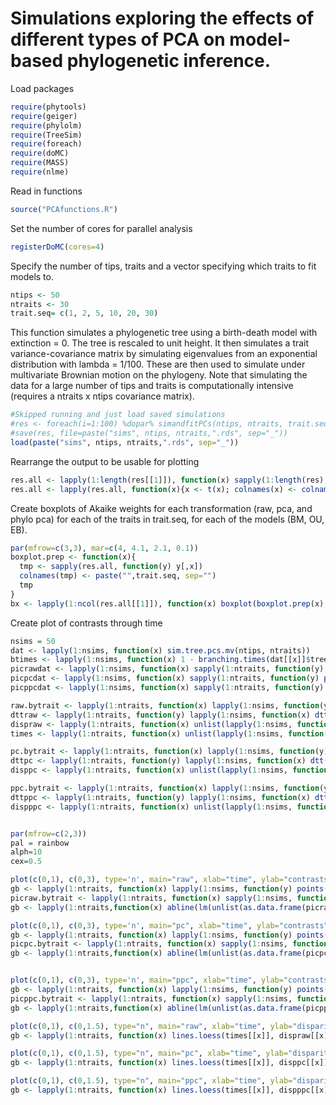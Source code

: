 # Simulations exploring the effects of different types of PCA on model-based phylogenetic inference.

Load packages
``` r
require(phytools)
require(geiger)
require(phylolm)
require(TreeSim)
require(foreach)
require(doMC)
require(MASS)
require(nlme)
```

Read in functions
``` r
source("PCAfunctions.R")
```

Set the number of cores for parallel analysis
``` r
registerDoMC(cores=4)
```

Specify the number of tips, traits and a vector specifying which traits to fit models to.
``` r
ntips <- 50
ntraits <- 30
trait.seq= c(1, 2, 5, 10, 20, 30)
```

This function simulates a phylogenetic tree using a birth-death model with extinction = 0. The tree is rescaled to unit height. It then simulates a trait variance-covariance matrix by simulating eigenvalues from an exponential distribution with lambda = 1/100. These are then used to simulate under multivariate Brownian motion on the phylogeny. Note that simulating the data for a large number of tips and traits is computationally intensive (requires a ntraits x ntips covariance matrix).

``` r
#Skipped running and just load saved simulations
#res <- foreach(i=1:100) %dopar% simandfitPCs(ntips, ntraits, trait.seq=trait.seq)
#save(res, file=paste("sims", ntips, ntraits,".rds", sep="_"))
load(paste("sims", ntips, ntraits,".rds", sep="_"))
```

Rearrange the output to be usable for plotting
``` r
res.all <- lapply(1:length(res[[1]]), function(x) sapply(1:length(res), function(y) res[[y]][[x]]))
res.all <- lapply(res.all, function(x){x <- t(x); colnames(x) <- colnames(res[[1]][[1]]); x})
```

Create boxplots of Akaike weights for each transformation (raw, pca, and phylo  pca) for each of the traits in trait.seq, for each of the models (BM, OU, EB).
``` r
par(mfrow=c(3,3), mar=c(4, 4.1, 2.1, 0.1))
boxplot.prep <- function(x){
  tmp <- sapply(res.all, function(y) y[,x])
  colnames(tmp) <- paste("",trait.seq, sep="")
  tmp
}
bx <- lapply(1:ncol(res.all[[1]]), function(x) boxplot(boxplot.prep(x), ylab="AICw",xlab="Trait", main=colnames(res.all[[1]])[x]))
```

Create plot of contrasts through time
``` r
nsims = 50
dat <- lapply(1:nsims, function(x) sim.tree.pcs.mv(ntips, ntraits))
btimes <- lapply(1:nsims, function(x) 1 - branching.times(dat[[x]]$tree))
picrawdat <- lapply(1:nsims, function(x) sapply(1:ntraits, function(y) pic(dat[[x]]$raw[,y], dat[[x]]$tree)))
picpcdat <- lapply(1:nsims, function(x) sapply(1:ntraits, function(y) pic(dat[[x]]$pc[,y], dat[[x]]$tree)))
picppcdat <- lapply(1:nsims, function(x) sapply(1:ntraits, function(y) pic(dat[[x]]$ppc[,y], dat[[x]]$tree)))

raw.bytrait <- lapply(1:ntraits, function(x) lapply(1:nsims, function(y) dat[[y]]$raw[,x]))
dttraw <- lapply(1:ntraits, function(y) lapply(1:nsims, function(x) dtt(dat[[x]]$tree, raw.bytrait[[y]][[x]], plot=FALSE)))
dispraw <- lapply(1:ntraits, function(x) unlist(lapply(1:nsims, function(y) dttraw[[x]][[y]]$dtt)))
times <- lapply(1:ntraits, function(x) unlist(lapply(1:nsims, function(y) dttraw[[x]][[y]]$times)))

pc.bytrait <- lapply(1:ntraits, function(x) lapply(1:nsims, function(y) dat[[y]]$pc[,x]))
dttpc <- lapply(1:ntraits, function(y) lapply(1:nsims, function(x) dtt(dat[[x]]$tree, pc.bytrait[[y]][[x]], plot=FALSE)))
disppc <- lapply(1:ntraits, function(x) unlist(lapply(1:nsims, function(y) dttpc[[x]][[y]]$dtt)))

ppc.bytrait <- lapply(1:ntraits, function(x) lapply(1:nsims, function(y) dat[[y]]$ppc[,x]))
dttppc <- lapply(1:ntraits, function(y) lapply(1:nsims, function(x) dtt(dat[[x]]$tree, ppc.bytrait[[y]][[x]], plot=FALSE)))
dispppc <- lapply(1:ntraits, function(x) unlist(lapply(1:nsims, function(y) dttppc[[x]][[y]]$dtt)))


par(mfrow=c(2,3))
pal = rainbow
alph=10
cex=0.5

plot(c(0,1), c(0,3), type='n', main="raw", xlab="time", ylab="contrasts")
gb <- lapply(1:ntraits, function(x) lapply(1:nsims, function(y) points(btimes[[y]], abs(picrawdat[[y]][,x]), col=makeTransparent(pal(ntraits)[x], alpha=alph),bg=makeTransparent(pal(ntraits)[x], alpha=alph), cex=cex, pch=21)))
picraw.bytrait <- lapply(1:ntraits, function(x) sapply(1:nsims, function(y) abs(picrawdat[[y]][,x])))
gb <- lapply(1:ntraits,function(x) abline(lm(unlist(as.data.frame(picraw.bytrait[[x]]))~unlist(btimes)), col=pal(ntraits)[x], lwd=1.5))

plot(c(0,1), c(0,3), type='n', main="pc", xlab="time", ylab="contrasts")
gb <- lapply(1:ntraits, function(x) lapply(1:nsims, function(y) points(btimes[[y]], abs(picpcdat[[y]][,x]), col=makeTransparent(pal(ntraits)[x], alpha=alph),bg=makeTransparent(pal(ntraits)[x], alpha=alph), cex=cex, pch=21)))
picpc.bytrait <- lapply(1:ntraits, function(x) sapply(1:nsims, function(y) abs(picpcdat[[y]][,x])))
gb <- lapply(1:ntraits,function(x) abline(lm(unlist(as.data.frame(picpc.bytrait[[x]]))~unlist(btimes)), col=pal(ntraits)[x], lwd=1.5))


plot(c(0,1), c(0,3), type='n', main="ppc", xlab="time", ylab="contrasts")
gb <- lapply(1:ntraits, function(x) lapply(1:nsims, function(y) points(btimes[[y]], abs(picppcdat[[y]][,x]), col=makeTransparent(pal(ntraits)[x], alpha=alph),bg=makeTransparent(pal(ntraits)[x], alpha=alph), cex=cex, pch=21)))
picppc.bytrait <- lapply(1:ntraits, function(x) sapply(1:nsims, function(y) abs(picppcdat[[y]][,x])))
gb <- lapply(1:ntraits,function(x) abline(lm(unlist(as.data.frame(picppc.bytrait[[x]]))~unlist(btimes)), col=pal(ntraits)[x], lwd=1.5))

plot(c(0,1), c(0,1.5), type="n", main="raw", xlab="time", ylab="disparity")
gb <- lapply(1:ntraits, function(x) lines.loess(times[[x]], dispraw[[x]], col=pal(ntraits)[x]))

plot(c(0,1), c(0,1.5), type="n", main="pc", xlab="time", ylab="disparity")
gb <- lapply(1:ntraits, function(x) lines.loess(times[[x]], disppc[[x]], col=pal(ntraits)[x]))

plot(c(0,1), c(0,1.5), type="n", main="ppc", xlab="time", ylab="disparity")
gb <- lapply(1:ntraits, function(x) lines.loess(times[[x]], dispppc[[x]], col=pal(ntraits)[x]))
```

